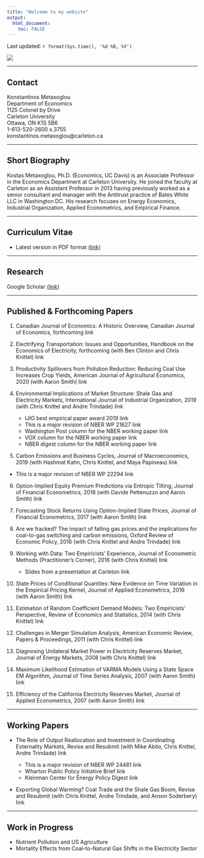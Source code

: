 ```yaml
---
title: "Welcome to my website"
output: 
  html_document:
    toc: FALSE
---
```

<!-- *********************************************************************** -->
<!-- *********************************************************************** -->
<!-- https://kmetaxoglou.github.io/personal/ -->

<!-- Based on info here -->
<!-- https://www.andreashandel.com/post/github-website/ -->

<!-- Themes -->
<!-- https://bootswatch.com/ -->

<!-- Appearance and Style -->
<!-- https://bookdown.org/yihui/rmarkdown/html-document.html#appearance-and-style -->

<!-- *********************************************************************** -->
<!-- *********************************************************************** -->

Last updated: `r format(Sys.time(), '%d %B, %Y')`

![](files/pic.jpg)

***

## Contact

Konstantinos Metaxoglou \
Department of Economics \
1125 Colonel by Drive  \
Carleton University \
Ottawa, ON K1S 5B6 \
1-613-520-2600 x.3755 \
konstantinos.metaxoglou@carleton.ca

***

## Short Biography

Kostas Metaxoglou, Ph.D. (Economics, UC Davis) is an Associate Professor in the Economics Department at Carleton University. He joined the faculty at Carleton as an Assistant Professor in 2013 having previously worked as a senior consultant and manager with the Antitrust practice of Bates White LLC in Washington DC. His research focuses on Energy Economics,  Industrial Organization, Applied Econometrics, and Empirical Finance. 

***
## Curriculum Vitae
  * Latest version in PDF format [(link)](https://www.dropbox.com/s/0u5e6cnkz0b1jyy/metaxoglou_vitae_feb2021.pdf?dl=0)  

***
## Research
 Google Scholar [(link)](https://scholar.google.ca/citations?hl=en&user=Zd5RAmYAAAAJ)  
 
***

## Published & Forthcoming Papers

1. Canadian Journal of Economics: A Historic Overview, Canadian Journal of Economics, forthcoming link

2. Electrifying Transportation: Issues and Opportunities, Handbook on the Economics of Electricity, forthcoming (with Ben Clinton and Chris Knittel) link

3. Productivity Spillovers from Pollution Reduction:  Reducing Coal Use Increases Crop Yields, American Journal of Agricultural Economics, 2020  (with Aaron Smith) link 

4. Environmental Implications of Market Structure: Shale Gas and Electricity Markets, International Journal of Industrial Organization, 2019 (with Chris Knittel and Andre Trindade) link 

   * IJIO best empirical paper award 2019 link 
   * This is a major revision of NBER WP 21627 link
   * Washington Post column for the NBER working paper link 
   * VOX column for the NBER working paper link 
   * NBER digest column for the NBER working paper link 
   
\medskip   

5. Carbon Emissions and Business Cycles,  Journal of Macroeconomics, 2019 (with Hashmat Kahn, Chris Knittel, and Maya Papineau) link
* This is a major revision of NBER WP 22294 link

6. Option-Implied Equity Premium Predictions via Entropic Tilting, Journal of Financial Econometrics, 2018 (with Davide Pettenuzzo and Aaron Smith) link

7. Forecasting Stock Returns Using Option-Implied State Prices, Journal of Financial Econometrics, 2017 (with Aaron Smith) link

8. Are we fracked? The impact of falling gas prices and the implications for coal-to-gas switching and carbon emissions, Oxford Review of Economic Policy, 2016 (with Chris Knittel and Andre Trindade) link

9. Working with Data: Two Empiricists' Experience, Journal of Econometric Methods (Practitioner's Corner), 2016 (with Chris Knittel) link 
   * Slides from a presentation at Carleton link
   
\medskip   

10. State Prices of Conditional Quantiles: New Evidence on Time Variation in the Empirical Pricing Kernel, Journal of Applied Econometrics, 2016 (with Aaron Smith) link

11. Estimation of Random Coefficient Demand Models: Two Empiricists' Perspective, Review of Economics and Statistics, 2014 (with Chris Knittel) link

12. Challenges in Merger Simulation Analysis, American Economic Review, Papers & Proceedings, 2011 (with Chris Knittel) link

13. Diagnosing Unilateral Market Power in Electricity Reserves Market, Journal of Energy Markets, 2008 (with Chris Knittel) link

14. Maximum Likelihood Estimation of VARMA Models Using a State Space EM Algorithm, Journal of Time Series Analysis, 2007 (with Aaron Smith) link

15. Efficiency of the California Electricity Reserves Market, Journal of Applied Econometrics,  2007  (with Aaron Smith) link

***
## Working Papers

  * The Role of Output Reallocation and Investment in Coordinating Externality Markets, Revise and Resubmit  (with Mike Abito, Chris Knittel, Andre Trindade) link
  
    * This is a major revision of NBER WP 24481 link
    * Wharton Public Policy Initiative Brief link
    * Kleinman Center for Energy Policy Digest link 
    
\medskip  

  * Exporting Global Warming? Coal Trade and the Shale Gas Boom, Revise and Resubmit (with Chris Knittel, Andre Trindade, and Anson Soderbery) link

***
## Work in Progress
  * Nutrient Pollution and US Agriculture
  * Mortality Effects from Coal-to-Natural Gas Shifts in the Electricity Sector